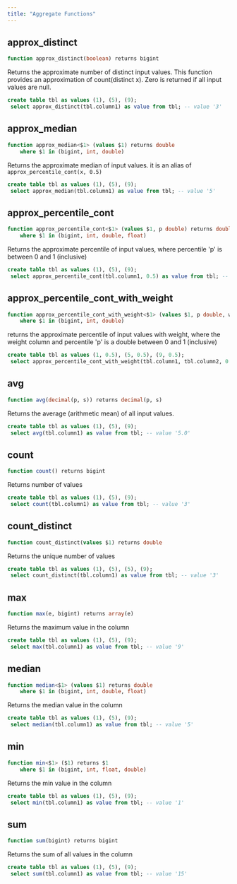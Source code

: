 ```yaml
---
title: "Aggregate Functions"
---
```


## approx_distinct
```sql
function approx_distinct(boolean) returns bigint
```
Returns the approximate number of distinct input values. This function provides
an approximation of count(distinct x). Zero is returned if all input values are
null.

```sql example.sql
create table tbl as values (1), (5), (9); 
 select approx_distinct(tbl.column1) as value from tbl; -- value '3' 
```
## approx_median
```sql
function approx_median<$1> (values $1) returns double
	where $1 in (bigint, int, double)
```
Returns the approximate median of input values. it is an alias of
`approx_percentile_cont(x, 0.5)`

```sql example.sql
create table tbl as values (1), (5), (9); 
 select approx_median(tbl.column1) as value from tbl; -- value '5' 
```
## approx_percentile_cont
```sql
function approx_percentile_cont<$1> (values $1, p double) returns double
	where $1 in (bigint, int, double, float)
```
Returns the approximate percentile of input values, where percentile 'p' is
between 0 and 1 (inclusive)

```sql example.sql
create table tbl as values (1), (5), (9); 
 select approx_percentile_cont(tbl.column1, 0.5) as value from tbl; -- value '5' 
```
## approx_percentile_cont_with_weight
```sql
function approx_percentile_cont_with_weight<$1> (values $1, p double, weight float) returns double
	where $1 in (bigint, int, double)
```
returns the approximate percentile of input values with weight, where the weight
column and percentile 'p' is a double between 0 and 1 (inclusive)

```sql example.sql
create table tbl as values (1, 0.5), (5, 0.5), (9, 0.5); 
 select approx_percentile_cont_with_weight(tbl.column1, tbl.column2, 0.5) as value from tbl; -- value '7' 
```
## avg
```sql
function avg(decimal(p, s)) returns decimal(p, s)
```
Returns the average (arithmetic mean) of all input values.

```sql example.sql
create table tbl as values (1), (5), (9); 
 select avg(tbl.column1) as value from tbl; -- value '5.0' 
```
## count
```sql
function count() returns bigint
```
Returns number of values

```sql example.sql
create table tbl as values (1), (5), (9); 
 select count(tbl.column1) as value from tbl; -- value '3' 
```
## count_distinct
```sql
function count_distinct(values $1) returns double
```
Returns the unique number of values

```sql example.sql
create table tbl as values (1), (5), (5), (9); 
 select count_distinct(tbl.column1) as value from tbl; -- value '3' 
```
## max
```sql
function max(e, bigint) returns array(e)
```
Returns the maximum value in the column

```sql example.sql
create table tbl as values (1), (5), (9); 
 select max(tbl.column1) as value from tbl; -- value '9' 
```
## median
```sql
function median<$1> (values $1) returns double
	where $1 in (bigint, int, double, float)
```
Returns the median value in the column

```sql example.sql
create table tbl as values (1), (5), (9); 
 select median(tbl.column1) as value from tbl; -- value '5' 
```
## min
```sql
function min<$1> ($1) returns $1
	where $1 in (bigint, int, float, double)
```
Returns the min value in the column

```sql example.sql
create table tbl as values (1), (5), (9); 
 select min(tbl.column1) as value from tbl; -- value '1' 
```
## sum
```sql
function sum(bigint) returns bigint
```
Returns the sum of all values in the column

```sql example.sql
create table tbl as values (1), (5), (9); 
 select sum(tbl.column1) as value from tbl; -- value '15' 
```

